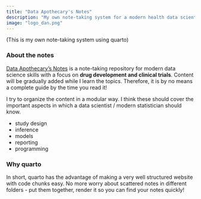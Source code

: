 ```yaml
---
title: "Data Apothecary's Notes"
description: "My own note-taking system for a modern health data scientist"
image: "logo_dan.png"
---
```


(This is my own note-taking system using quarto)

### About the notes

[Data Apothecary's Notes](https://andreaczhang.github.io/data-apothecary-notes/) is a note-taking repository for modern data science skills with a focus on **drug development and clinical trials**. Content will be gradually added while I learn the topics. Therefore, it is by no means a complete guide by the time you read it!

I try to organize the content in a modular way. I think these should cover the important aspects in which a data scientist / modern statistician should know.

* study design
* inference
* models
* reporting
* programming


### Why quarto

In short, quarto has the advantage of making a very well structured website with code chunks easy. No more worry about scattered notes in different folders - put them together, render it so you can find your notes quickly!


